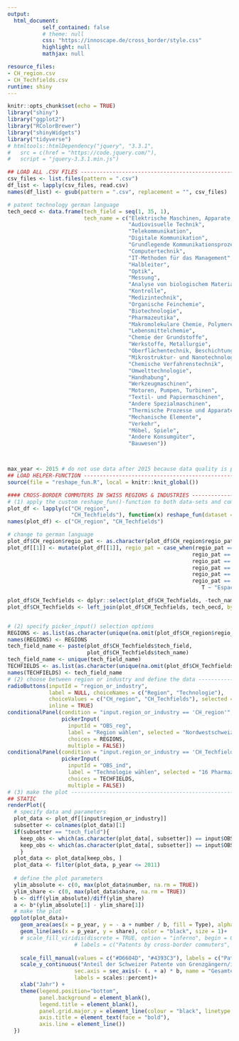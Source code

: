 ```yaml
---
output:
  html_document:
           self_contained: false
           # theme: null
           css: "https://innoscape.de/cross_border/style.css"
           highlight: null
           mathjax: null

resource_files:
- CH_region.csv
- CH_Techfields.csv
runtime: shiny
---
```





```r
knitr::opts_chunk$set(echo = TRUE)
library("shiny")
library("ggplot2")
library("RColorBrewer")
library("shinyWidgets")
library("tidyverse")
# htmltools::htmlDependency("jquery", "3.3.1",
#   src = c(href = "https://code.jquery.com/"),
#   script = "jquery-3.3.1.min.js")

```

```r
## LOAD ALL .CSV FILES ---------------------------------------------------------------
csv_files <- list.files(pattern = ".csv")
df_list <- lapply(csv_files, read.csv)
names(df_list) <- gsub(pattern = ".csv", replacement = "", csv_files)

# patent technology german language
tech_oecd <- data.frame(tech_field = seq(1, 35, 1), 
                        tech_name = c("Elektrische Maschinen, Apparate, Energie",
                                      "Audiovisuelle Technik",
                                      "Telekommunikation",
                                      "Digitale Kommunikation",
                                      "Grundlegende Kommunikationsprozesse",
                                      "Computertechnik",
                                      "IT-Methoden für das Management",
                                      "Halbleiter",
                                      "Optik",
                                      "Messung",
                                      "Analyse von biologischem Material",
                                      "Kontrolle",
                                      "Medizintechnik",
                                      "Organische Feinchemie",
                                      "Biotechnologie",
                                      "Pharmazeutika",
                                      "Makromolekulare Chemie, Polymere",
                                      "Lebensmittelchemie",
                                      "Chemie der Grundstoffe",
                                      "Werkstoffe, Metallurgie",
                                      "Oberflächentechnik, Beschichtung",
                                      "Mikrostruktur- und Nanotechnologie",
                                      "Chemische Verfahrenstechnik",
                                      "Umwelttechnologie",
                                      "Handhabung",
                                      "Werkzeugmaschinen",
                                      "Motoren, Pumpen, Turbinen",
                                      "Textil- und Papiermaschinen",
                                      "Andere Spezialmaschinen",
                                      "Thermische Prozesse und Apparate",
                                      "Mechanische Elemente",
                                      "Verkehr",
                                      "Möbel, Spiele",
                                      "Andere Konsumgüter",
                                      "Bauwesen"))



max_year <- 2015 # do not use data after 2015 because data quality is poor
## LOAD HELPER-FUNCTION -------------------------------------------------------------
source(file = "reshape_fun.R", local = knitr::knit_global()) 
```


```r
#### CROSS-BORDER COMMUTERS IN SWISS REGIONS & INDUSTRIES --------------------------------
# (1) apply the custom reshape_fun()-function to both data-sets and combine technology field names
plot_df <- lapply(c("CH_region",
                    "CH_Techfields"), function(x) reshape_fun(dataset = x))
names(plot_df) <- c("CH_region", "CH_Techfields")

# change to german language
plot_df$CH_region$regio_pat <- as.character(plot_df$CH_region$regio_pat)
plot_df[[1]] <- mutate(plot_df[[1]], regio_pat = case_when(regio_pat == "Central Switzerland"  ~ "Zentral-Schweiz",
                                                          regio_pat ==   "Eastern Switzerland" ~ "Ostschweiz",
                                                          regio_pat == "Lake Geneva Region" ~ "Genferseeregion",
                                                          regio_pat ==   "Northwestern Switzerland" ~ "Nordwestschweiz",
                                                          regio_pat ==   "Ticino"  ~ "Tessin",
                                                          regio_pat ==   "Zürich" ~ "Zürich",
                                                             T ~ "Espace Mittelland"))

plot_df$CH_Techfields <- dplyr::select(plot_df$CH_Techfields, -tech_name)
plot_df$CH_Techfields <- left_join(plot_df$CH_Techfields, tech_oecd, by = "tech_field")


# (2) specify picker_input() selection options
REGIONS <- as.list(as.character(unique(na.omit(plot_df$CH_region$regio_pat))))
names(REGIONS) <- REGIONS
tech_field_name <- paste(plot_df$CH_Techfields$tech_field,
                         plot_df$CH_Techfields$tech_name)
tech_field_name <- unique(tech_field_name)
TECHFIELDS <- as.list(as.character(unique(na.omit(plot_df$CH_Techfields$tech_field))))
names(TECHFIELDS) <- tech_field_name
# (2) choose between region or industry and define the data ------------------------------
radioButtons(inputId = "region_or_industry",
             label = NULL, choiceNames = c("Region", "Technologie"),
             choiceValues = c("CH_region", "CH_Techfields"), selected = "CH_region",
             inline = TRUE)
conditionalPanel(condition = "input.region_or_industry == 'CH_region'",
                 pickerInput(
                   inputId = "OBS_reg",
                   label = "Region wählen", selected = "Nordwestschweiz",
                   choices = REGIONS,
                   multiple = FALSE))
conditionalPanel(condition = "input.region_or_industry == 'CH_Techfields'",
                 pickerInput(
                   inputId = "OBS_ind",
                   label = "Technologie wählen", selected = "16 Pharmazeutika",
                   choices = TECHFIELDS,
                   multiple = FALSE))
# (3) make the plot ---------------------------------------------------------------------
## STATIC
renderPlot({
  # specify data and parameters
  plot_data <- plot_df[[input$region_or_industry]]
  subsetter <- colnames(plot_data)[1]
  if(subsetter == "tech_field"){
    keep_obs <- which(as.character(plot_data[, subsetter]) == input$OBS_ind)}else{
    keep_obs <- which(as.character(plot_data[, subsetter]) == input$OBS_reg)
    }
  plot_data <- plot_data[keep_obs, ]
  plot_data <- filter(plot_data, p_year <= 2011)
  
  # define the plot parameters
  ylim_absolute <- c(0, max(plot_data$number, na.rm = TRUE))
  ylim_share <- c(0, max(plot_data$share, na.rm = TRUE))
  b <- diff(ylim_absolute)/diff(ylim_share)
  a <- b*(ylim_absolute[1] - ylim_share[1])
  # make the plot
 ggplot(plot_data)+
    geom_area(aes(x = p_year, y = - a + number / b, fill = Type), alpha = 0.8)+
    geom_line(aes(x = p_year, y = share), color = "black", size = 1)+
    # scale_fill_viridis(discrete = TRUE, option = "inferno", begin = 0.3, end = 0.7,
                     # labels = c("Patents by cross-border commuters", "Patents by Swiss residents"), name = "") +
    
    scale_fill_manual(values = c("#D6604D", "#4393C3"), labels = c("Patente von Grenzgängern/innen", "Patente von Schweizer Einwohner/innen")) +
    scale_y_continuous("Anteil der Schweizer Patente von Grenzgängern/innen",
                     sec.axis = sec_axis(~ (. + a) * b, name = "Gesamte Anzahl Patente"),
                     labels = scales::percent)+
    xlab("Jahr") +
    theme(legend.position="bottom",
          panel.background = element_blank(),
          legend.title = element_blank(),
          panel.grid.major.y = element_line(colour = "black", linetype = "dotted"),
          axis.title = element_text(face = "bold"),
          axis.line = element_line()) 
  })
```